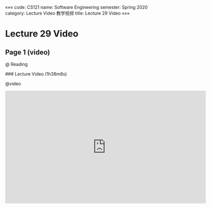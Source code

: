 «««
code: CS121
name: Software Engineering
semester: Spring 2020
category: Lecture Video 教学视频
title: Lecture 29 Video
»»»

# Lecture 29 Video

## Page 1 (video)

@ Reading

<div class="markdown-body">
### Lecture Video (1h38m8s)
</div>

@video

<iframe src="https://watchsb.com/e/6ivmrr2mp6jn.html" frameborder=0 marginwidth=0 marginheight=0 scrolling=no width=640 height=360 allowfullscreen></iframe>


